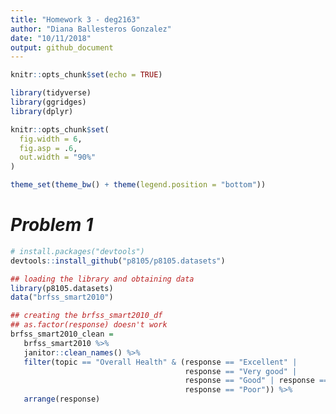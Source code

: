 ```yaml
---
title: "Homework 3 - deg2163"
author: "Diana Ballesteros Gonzalez"
date: "10/11/2018"
output: github_document
---
```


```r
knitr::opts_chunk$set(echo = TRUE)

library(tidyverse)
library(ggridges)
library(dplyr)

knitr::opts_chunk$set(
  fig.width = 6,
  fig.asp = .6,
  out.width = "90%"
)

theme_set(theme_bw() + theme(legend.position = "bottom"))
```

# ***Problem 1*** 
```r
# install.packages("devtools")
devtools::install_github("p8105/p8105.datasets")

## loading the library and obtaining data
library(p8105.datasets)
data("brfss_smart2010")

## creating the brfss_smart2010_df
## as.factor(response) doesn't work 
brfss_smart2010_clean = 
   brfss_smart2010 %>% 
   janitor::clean_names() %>% 
   filter(topic == "Overall Health" & (response == "Excellent" | 
                                       response == "Very good" |
                                       response == "Good" | response == "Fair" | 
                                       response == "Poor")) %>% 
   arrange(response) 
```


